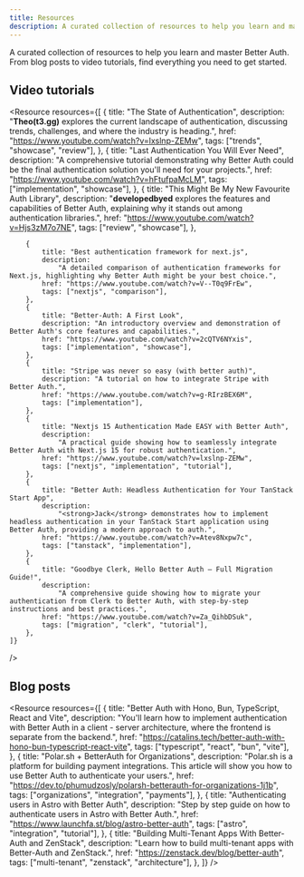 ```yaml
---
title: Resources
description: A curated collection of resources to help you learn and master Better Auth.
---
```



A curated collection of resources to help you learn and master Better Auth. From blog posts to video tutorials, find everything you need to get started.

## Video tutorials

<Resource
    resources={[
        {
            title: "The State of Authentication",
            description:
                "<strong>Theo(t3.gg)</strong> explores the current landscape of authentication, discussing trends, challenges, and where the industry is heading.",
            href: "https://www.youtube.com/watch?v=lxslnp-ZEMw",
            tags: ["trends", "showcase", "review"],
        },
        {
            title: "Last Authentication You Will Ever Need",
            description:
                "A comprehensive tutorial demonstrating why Better Auth could be the final authentication solution you'll need for your projects.",
            href: "https://www.youtube.com/watch?v=hFtufpaMcLM",
            tags: ["implementation", "showcase"],
        },
        {
            title: "This Might Be My New Favourite Auth Library",
            description:
                "<strong>developedbyed</strong> explores the features and capabilities of Better Auth, explaining why it stands out among authentication libraries.",
            href: "https://www.youtube.com/watch?v=Hjs3zM7o7NE",
            tags: ["review", "showcase"],
        },

        {
            title: "Best authentication framework for next.js",
            description:
                "A detailed comparison of authentication frameworks for Next.js, highlighting why Better Auth might be your best choice.",
            href: "https://www.youtube.com/watch?v=V--T0q9FrEw",
            tags: ["nextjs", "comparison"],
        },
        {
            title: "Better-Auth: A First Look",
            description: "An introductory overview and demonstration of Better Auth's core features and capabilities.",
            href: "https://www.youtube.com/watch?v=2cQTV6NYxis",
            tags: ["implementation", "showcase"],
        },
        {
            title: "Stripe was never so easy (with better auth)",
            description: "A tutorial on how to integrate Stripe with Better Auth.",
            href: "https://www.youtube.com/watch?v=g-RIrzBEX6M",
            tags: ["implementation"],
        },
        {
            title: "Nextjs 15 Authentication Made EASY with Better Auth",
            description:
                "A practical guide showing how to seamlessly integrate Better Auth with Next.js 15 for robust authentication.",
            href: "https://www.youtube.com/watch?v=lxslnp-ZEMw",
            tags: ["nextjs", "implementation", "tutorial"],
        },
        {
            title: "Better Auth: Headless Authentication for Your TanStack Start App",
            description:
                "<strong>Jack</strong> demonstrates how to implement headless authentication in your TanStack Start application using Better Auth, providing a modern approach to auth.",
            href: "https://www.youtube.com/watch?v=Atev8Nxpw7c",
            tags: ["tanstack", "implementation"],
        },
        {
            title: "Goodbye Clerk, Hello Better Auth – Full Migration Guide!",
            description:
                "A comprehensive guide showing how to migrate your authentication from Clerk to Better Auth, with step-by-step instructions and best practices.",
            href: "https://www.youtube.com/watch?v=Za_QihbDSuk",
            tags: ["migration", "clerk", "tutorial"],
        },
    ]}
/>

## Blog posts

<Resource
    resources={[
        {
            title: "Better Auth with Hono, Bun, TypeScript, React and Vite",
            description:
                "You'll learn how to implement authentication with Better Auth in a client - server architecture, where the frontend is separate from the backend.",
            href: "https://catalins.tech/better-auth-with-hono-bun-typescript-react-vite",
            tags: ["typescript", "react", "bun", "vite"],
        },
        {
            title: "Polar.sh + BetterAuth for Organizations",
            description:
                "Polar.sh is a platform for building payment integrations. This article will show you how to use Better Auth to authenticate your users.",
            href: "https://dev.to/phumudzosly/polarsh-betterauth-for-organizations-1j1b",
            tags: ["organizations", "integration", "payments"],
        },
        {
            title: "Authenticating users in Astro with Better Auth",
            description: "Step by step guide on how to authenticate users in Astro with Better Auth.",
            href: "https://www.launchfa.st/blog/astro-better-auth",
            tags: ["astro", "integration", "tutorial"],
        },
        {
            title: "Building Multi-Tenant Apps With Better-Auth and ZenStack",
            description: "Learn how to build multi-tenant apps with Better-Auth and ZenStack.",
            href: "https://zenstack.dev/blog/better-auth",
            tags: ["multi-tenant", "zenstack", "architecture"],
        },
    ]}
/>
